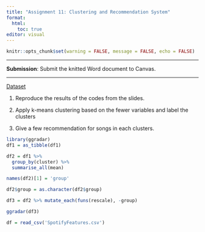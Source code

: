 ```yaml
---
title: "Assignment 11: Clustering and Recommendation System"
format: 
  html: 
    toc: true
editor: visual
---
```


```r
knitr::opts_chunk$set(warning = FALSE, message = FALSE, echo = FALSE)
```

------------------------------------------------------------------------

**Submission**: Submit the knitted Word document to Canvas.

------------------------------------------------------------------------

[Dataset](SpotifyFeatures.csv)

1. Reproduce the results of the codes from the slides.

2. Apply k-means clustering based on the fewer variables and label the clusters

3. Give a few recommendation for songs in each clusters. 


```r
library(ggradar)
df1 = as_tibble(df1)

df2 = df1 %>% 
  group_by(cluster) %>% 
  summarise_all(mean)

names(df2)[1] = 'group'

df2$group = as.character(df2$group)

df3 = df2 %>% mutate_each(funs(rescale), -group)

ggradar(df3)
```





















```r
df = read_csv('SpotifyFeatures.csv')
```


